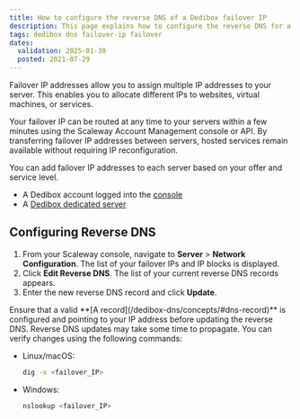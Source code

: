 ```yaml
---
title: How to configure the reverse DNS of a Dedibox failover IP
description: This page explains how to configure the reverse DNS for a Dedibox failover IP in the Scaleway Dedibox console.
tags: dedibox dns failover-ip failover
dates:
  validation: 2025-01-30
  posted: 2021-07-29
---
```




Failover IP addresses allow you to assign multiple IP addresses to your server. This enables you to allocate different IPs to websites, virtual machines, or services.

Your failover IP can be routed at any time to your servers within a few minutes using the Scaleway Account Management console or API. By transferring failover IP addresses between servers, hosted services remain available without requiring IP reconfiguration.

You can add failover IP addresses to each server based on your offer and service level.

<Requirements />

- A Dedibox account logged into the [console](https://console.online.net)
- A [Dedibox dedicated server](https://www.scaleway.com/en/dedibox)

## Configuring Reverse DNS

1. From your Scaleway console, navigate to **Server** > **Network Configuration**. The list of your failover IPs and IP blocks is displayed.
    <Lightbox image={image} alt="Scaleway network configuration interface" />
2. Click **Edit Reverse DNS**. The list of your current reverse DNS records appears.
3. Enter the new reverse DNS record and click **Update**.
    <Lightbox image={image2} alt="Scaleway reverse DNS update interface" />

<Message type="tip">
  Ensure that a valid **[A record](/dedibox-dns/concepts/#dns-record)** is configured and pointing to your IP address before updating the reverse DNS.
</Message>

<Message type="note">
  Reverse DNS updates may take some time to propagate. You can verify changes using the following commands:

  - Linux/macOS:
    ```sh
    dig -x <failover_IP>
    ```
  - Windows:
    ```sh
    nslookup <failover_IP>
    ```
</Message>

